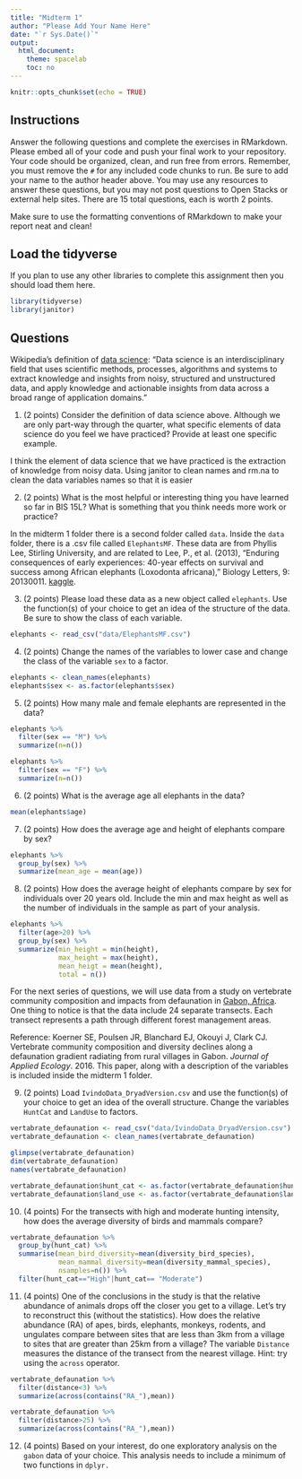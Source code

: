 ```yaml
---
title: "Midterm 1"
author: "Please Add Your Name Here"
date: "`r Sys.Date()`"
output:
  html_document:
    theme: spacelab
    toc: no
---
```


```r
knitr::opts_chunk$set(echo = TRUE)
```

## Instructions
Answer the following questions and complete the exercises in RMarkdown. Please embed all of your code and push your final work to your repository. Your code should be organized, clean, and run free from errors. Remember, you must remove the `#` for any included code chunks to run. Be sure to add your name to the author header above. You may use any resources to answer these questions, but you may not post questions to Open Stacks or external help sites. There are 15 total questions, each is worth 2 points.  

Make sure to use the formatting conventions of RMarkdown to make your report neat and clean!  

## Load the tidyverse
If you plan to use any other libraries to complete this assignment then you should load them here.
```r
library(tidyverse)
library(janitor)
```

## Questions  

Wikipedia's definition of [data science](https://en.wikipedia.org/wiki/Data_science): "Data science is an interdisciplinary field that uses scientific methods, processes, algorithms and systems to extract knowledge and insights from noisy, structured and unstructured data, and apply knowledge and actionable insights from data across a broad range of application domains."  

1. (2 points) Consider the definition of data science above. Although we are only part-way through the quarter, what specific elements of data science do you feel we have practiced? Provide at least one specific example.

I think the element of data science that we have practiced is the extraction of knowledge from noisy data. Using janitor to clean names and rm.na to clean the data variables names so that it is easier

2. (2 points) What is the most helpful or interesting thing you have learned so far in BIS 15L? What is something that you think needs more work or practice?  


In the midterm 1 folder there is a second folder called `data`. Inside the `data` folder, there is a .csv file called `ElephantsMF`. These data are from Phyllis Lee, Stirling University, and are related to Lee, P., et al. (2013), "Enduring consequences of early experiences: 40-year effects on survival and success among African elephants (Loxodonta africana)," Biology Letters, 9: 20130011. [kaggle](https://www.kaggle.com/mostafaelseidy/elephantsmf).  

3. (2 points) Please load these data as a new object called `elephants`. Use the function(s) of your choice to get an idea of the structure of the data. Be sure to show the class of each variable.
```r
elephants <- read_csv("data/ElephantsMF.csv")
```


4. (2 points) Change the names of the variables to lower case and change the class of the variable `sex` to a factor.
```r
elephants <- clean_names(elephants)
elephants$sex <- as.factor(elephants$sex)
```


5. (2 points) How many male and female elephants are represented in the data?

```r
elephants %>% 
  filter(sex == "M") %>% 
  summarize(n=n())
```
```r
elephants %>% 
  filter(sex == "F") %>% 
  summarize(n=n())
```

6. (2 points) What is the average age all elephants in the data?
```r
mean(elephants$age)
```


7. (2 points) How does the average age and height of elephants compare by sex?

```r
elephants %>% 
  group_by(sex) %>% 
  summarize(mean_age = mean(age))
```

8. (2 points) How does the average height of elephants compare by sex for individuals over 20 years old. Include the min and max height as well as the number of individuals in the sample as part of your analysis.  

```r
elephants %>% 
  filter(age>20) %>% 
  group_by(sex) %>% 
  summarize(min_height = min(height),
            max_height = max(height),
            mean_heigt = mean(height),
            total = n())
```

For the next series of questions, we will use data from a study on vertebrate community composition and impacts from defaunation in [Gabon, Africa](https://en.wikipedia.org/wiki/Gabon). One thing to notice is that the data include 24 separate transects. Each transect represents a path through different forest management areas.  

Reference: Koerner SE, Poulsen JR, Blanchard EJ, Okouyi J, Clark CJ. Vertebrate community composition and diversity declines along a defaunation gradient radiating from rural villages in Gabon. _Journal of Applied Ecology_. 2016. This paper, along with a description of the variables is included inside the midterm 1 folder.  

9. (2 points) Load `IvindoData_DryadVersion.csv` and use the function(s) of your choice to get an idea of the overall structure. Change the variables `HuntCat` and `LandUse` to factors.
```r
vertabrate_defaunation <- read_csv("data/IvindoData_DryadVersion.csv")
vertabrate_defaunation <- clean_names(vertabrate_defaunation)
```

```r
glimpse(vertabrate_defaunation)
dim(vertabrate_defaunation)
names(vertabrate_defaunation)
```

```r
vertabrate_defaunation$hunt_cat <- as.factor(vertabrate_defaunation$hunt_cat)
vertabrate_defaunation$land_use <- as.factor(vertabrate_defaunation$land_use)

```

10. (4 points) For the transects with high and moderate hunting intensity, how does the average diversity of birds and mammals compare?
```r
vertabrate_defaunation %>% 
  group_by(hunt_cat) %>% 
  summarise(mean_bird_diversity=mean(diversity_bird_species),
            mean_mammal_diversity=mean(diversity_mammal_species),
            nsamples=n()) %>% 
  filter(hunt_cat=="High"|hunt_cat== "Moderate")
```


11. (4 points) One of the conclusions in the study is that the relative abundance of animals drops off the closer you get to a village. Let's try to reconstruct this (without the statistics). How does the relative abundance (RA) of apes, birds, elephants, monkeys, rodents, and ungulates compare between sites that are less than 3km from a village to sites that are greater than 25km from a village? The variable `Distance` measures the distance of the transect from the nearest village. Hint: try using the `across` operator.  
```r
vertabrate_defaunation %>% 
  filter(distance<3) %>% 
  summarize(across(contains("RA_"),mean))
```
```r
vertabrate_defaunation %>% 
  filter(distance>25) %>% 
  summarize(across(contains("RA_"),mean))
```


12. (4 points) Based on your interest, do one exploratory analysis on the `gabon` data of your choice. This analysis needs to include a minimum of two functions in `dplyr.`